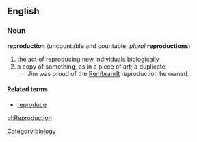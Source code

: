 ==English==
=== Noun ===
'''reproduction''' (uncountable and countable; ''plural'' '''reproductions''')

# the act of reproducing new individuals [[:w:biological|biological]]ly
# a copy of something, as in a piece of art; a duplicate
#* Jim was proud of the [[:w:Rembrandt|Rembrandt]] reproduction he owned.

====Related terms====
*[[reproduce]]

[[Category:biology]]

[[pl:Reproduction]]